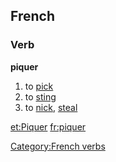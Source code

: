 == French ==
=== Verb ===
[[Category:French verbs]]
'''piquer'''
#to [[pick]]
# to [[sting]]
# to [[nick]], [[steal]]

[[et:Piquer]] [[fr:piquer]]